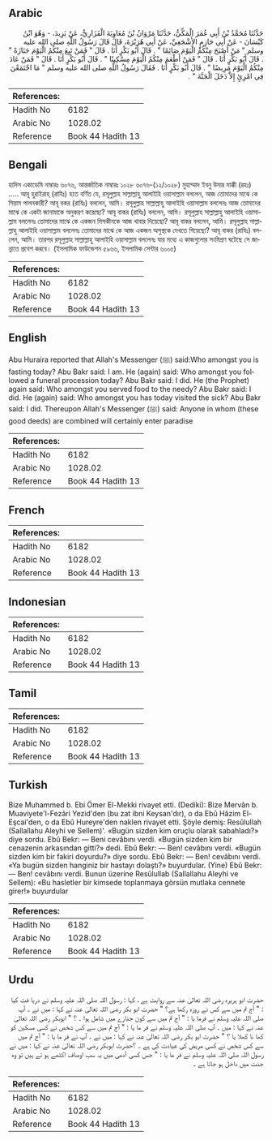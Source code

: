 ## Arabic


<div dir="rtl" lang="ar" style={{fontSize:'larger',backgroundColor:'#f8f9fa',padding:20}}>
حَدَّثَنَا مُحَمَّدُ بْنُ أَبِي عُمَرَ الْمَكِّيُّ، حَدَّثَنَا مَرْوَانُ بْنُ مُعَاوِيَةَ الْفَزَارِيُّ، عَنْ يَزِيدَ، - وَهُوَ ابْنُ كَيْسَانَ - عَنْ أَبِي حَازِمٍ الأَشْجَعِيِّ، عَنْ أَبِي هُرَيْرَةَ، قَالَ قَالَ رَسُولُ اللَّهِ صلى الله عليه وسلم ‏"‏ مَنْ أَصْبَحَ مِنْكُمُ الْيَوْمَ صَائِمًا ‏"‏ ‏.‏ قَالَ أَبُو بَكْرٍ أَنَا ‏.‏ قَالَ ‏"‏ فَمَنْ تَبِعَ مِنْكُمُ الْيَوْمَ جَنَازَةً ‏"‏ ‏.‏ قَالَ أَبُو بَكْرٍ أَنَا ‏.‏ قَالَ ‏"‏ فَمَنْ أَطْعَمَ مِنْكُمُ الْيَوْمَ مِسْكِينًا ‏"‏ ‏.‏ قَالَ أَبُو بَكْرٍ أَنَا ‏.‏ قَالَ ‏"‏ فَمَنْ عَادَ مِنْكُمُ الْيَوْمَ مَرِيضًا ‏"‏ ‏.‏ قَالَ أَبُو بَكْرٍ أَنَا ‏.‏ فَقَالَ رَسُولُ اللَّهِ صلى الله عليه وسلم ‏"‏ مَا اجْتَمَعْنَ فِي امْرِئٍ إِلاَّ دَخَلَ الْجَنَّةَ ‏"‏ ‏.‏
</div>
<div style={{backgroundColor:'#f8f9fa',padding:20, marginBottom: 10}}><table> <thead> <tr> <th>References:</th> <th></th> </tr> </thead> <tbody><tr><td>Hadith No</td><td>6182</td></tr><tr><td>Arabic No</td><td>1028.02</td></tr><tr><td>Reference</td><td>Book 44 Hadith 13</td></tr></tbody></table></div>

## Bengali


<div dir="ltr" lang="bn" style={{fontSize:'larger',backgroundColor:'#f8f9fa',padding:20}}>
হাদিস একাডেমি নাম্বারঃ ৬০৭৬, আন্তর্জাতিক নাম্বারঃ ১০২৮ ৬০৭৬-(১২/১০২৮) মুহাম্মাদ ইবনু উমার মাক্কী (রহঃ) ..... আবূ হুরাইরাহ্ (রাযিঃ) হতে বর্ণিত যে, রসূলুল্লাহ সাল্লাল্লাহু আলাইহি ওয়াসাল্লাম বললেন, আজ তোমাদের মাঝে কে সিয়াম পালনকারী? আবূ বকর (রাযিঃ) বললেন, আমি। রসূলুল্লাহ সাল্লাল্লাহু আলাইহি ওয়াসাল্লাম বললেনঃ আজ তোমাদের মাঝে কে একটা জানাযাকে অনুকরণ করেছো? আবূ বাকর (রাযিঃ) বললেন, আমি। রসূলুল্লাহ সাল্লাল্লাহু আলাইহি ওয়াসাল্লাম বললেনঃ তোমাদের মাঝে কে একজন মিসকীনকে আজ খাবার দিয়েছো? আবূ বাকর বললেন, আমি। রসূলুল্লাহ সাল্লাল্লাহু আলাইহি ওয়াসাল্লাম বললেনঃ তোমাদের মাঝে কে আজ একজন অসুস্থকে দেখতে গিয়েছো? আবূ বাকর (রাযিঃ) বললেন, আমি। তারপর রসূলুল্লাহ সাল্লাল্লাহু আলাইহি ওয়াসাল্লাম বললেনঃ যার মধ্যে এ কাজগুলোর সংমিশ্রণ ঘটেছে সে জান্নাতে প্রবেশ করবে। (ইসলামিক ফাউন্ডেশন ৫৯৬৬, ইসলামিক সেন্টার ৬০০৫)
</div>
<div style={{backgroundColor:'#f8f9fa',padding:20, marginBottom: 10}}><table> <thead> <tr> <th>References:</th> <th></th> </tr> </thead> <tbody><tr><td>Hadith No</td><td>6182</td></tr><tr><td>Arabic No</td><td>1028.02</td></tr><tr><td>Reference</td><td>Book 44 Hadith 13</td></tr></tbody></table></div>

## English


<div dir="ltr" lang="en" style={{fontSize:'larger',backgroundColor:'#f8f9fa',padding:20}}>
Abu Huraira reported that Allah's Messenger (ﷺ) said:Who amongst you is fasting today? Abu Bakr said: I am. He (again) said: Who amongst you followed a funeral procession today? Abu Bakr said: I did. He (the Prophet) again said: Who amongst you served food to the needy? Abu Bakr said: I did. He (again) said: Who amongst you has today visited the sick? Abu Bakr said: I did. Thereupon Allah's Messenger (ﷺ) said: Anyone in whom (these good deeds) are combined will certainly enter paradise
</div>
<div style={{backgroundColor:'#f8f9fa',padding:20, marginBottom: 10}}><table> <thead> <tr> <th>References:</th> <th></th> </tr> </thead> <tbody><tr><td>Hadith No</td><td>6182</td></tr><tr><td>Arabic No</td><td>1028.02</td></tr><tr><td>Reference</td><td>Book 44 Hadith 13</td></tr></tbody></table></div>

## French


<div dir="ltr" lang="fr" style={{fontSize:'larger',backgroundColor:'#f8f9fa',padding:20}}>

</div>
<div style={{backgroundColor:'#f8f9fa',padding:20, marginBottom: 10}}><table> <thead> <tr> <th>References:</th> <th></th> </tr> </thead> <tbody><tr><td>Hadith No</td><td>6182</td></tr><tr><td>Arabic No</td><td>1028.02</td></tr><tr><td>Reference</td><td>Book 44 Hadith 13</td></tr></tbody></table></div>

## Indonesian


<div dir="ltr" lang="id" style={{fontSize:'larger',backgroundColor:'#f8f9fa',padding:20}}>

</div>
<div style={{backgroundColor:'#f8f9fa',padding:20, marginBottom: 10}}><table> <thead> <tr> <th>References:</th> <th></th> </tr> </thead> <tbody><tr><td>Hadith No</td><td>6182</td></tr><tr><td>Arabic No</td><td>1028.02</td></tr><tr><td>Reference</td><td>Book 44 Hadith 13</td></tr></tbody></table></div>

## Tamil


<div dir="ltr" lang="ta" style={{fontSize:'larger',backgroundColor:'#f8f9fa',padding:20}}>

</div>
<div style={{backgroundColor:'#f8f9fa',padding:20, marginBottom: 10}}><table> <thead> <tr> <th>References:</th> <th></th> </tr> </thead> <tbody><tr><td>Hadith No</td><td>6182</td></tr><tr><td>Arabic No</td><td>1028.02</td></tr><tr><td>Reference</td><td>Book 44 Hadith 13</td></tr></tbody></table></div>

## Turkish


<div dir="ltr" lang="tr" style={{fontSize:'larger',backgroundColor:'#f8f9fa',padding:20}}>
Bize Muhammed b. Ebi Ömer El-Mekki rivayet etti. (Dediki): Bize Mervân b. Muaviyete'l-Fezâri Yezid'den (bu zat ibni Keysan'dır), o da Ebû Hâzim El-Eşcai'den, o da Ebû Hureyre'den naklen rivayet etti. Şöyle demiş: Resûlullah (Sallallahu Aleyhi ve Sellem)'. «Bugün sizden kim oruçlu olarak sabahladı?» diye sordu. Ebû Bekr: — Beni cevâbını verdi. «Bugün sizden kim bir cenazenin arkasından gitti?» dedi. Ebû Bekr: — Ben! cevâbını verdi. «Bugün sizden kim bir fakiri doyurdu?» diye sordu. Ebû Bekr: — Ben! cevâbını verdi. «Ya bugün sizden hanginiz bir hastayı dolaştı?» buyurdular. (Yine) Ebû Bekr: — Ben! cevâbını verdi. Bunun üzerine Resûlullab (Sallallahu Aleyhi ve Sellem): «Bu hasletler bir kimsede toplanmaya görsün mutlaka cennete girer!» buyurdular
</div>
<div style={{backgroundColor:'#f8f9fa',padding:20, marginBottom: 10}}><table> <thead> <tr> <th>References:</th> <th></th> </tr> </thead> <tbody><tr><td>Hadith No</td><td>6182</td></tr><tr><td>Arabic No</td><td>1028.02</td></tr><tr><td>Reference</td><td>Book 44 Hadith 13</td></tr></tbody></table></div>

## Urdu


<div dir="rtl" lang="ur" style={{fontSize:'larger',backgroundColor:'#f8f9fa',padding:20}}>
حضرت ابو ہریرہ رضی اللہ تعالیٰ عنہ سے روایت ہے ، کہا : رسول اللہ صلی اللہ علیہ وسلم نے دریا فت کیا : " آج تم میں سے کس نے روزہ رکھا ہے؟ " حضرت ابو بکر رضی اللہ تعالیٰ عنہ نے کہا : میں نے ۔ آپ صلی اللہ علیہ وسلم نے فرما یا : " آج تم میں سے کون جنازے میں شامل ہوا ۔ ؟ " ابوبکر رضی اللہ تعالیٰ عنہ نے کہا : میں ۔ آپ صلی اللہ علیہ وسلم نے فر ما یا : " آج تم میں سے کس شخص نے کسی مسکین کو کھا نا کھلا یا ؟ " حضرت ابو بکر رضی اللہ تعالیٰ عنہ نے کہا : میں نے ۔ آپ نے فر ما یا : " آج تم میں سے کس شخص نے کسی مریض کی عیادت کی ہے ۔ ؟حضرت ابوبکر رضی اللہ تعالیٰ عنہ نے کہا : میں نے رسول اللہ صلی اللہ علیہ وسلم نے فر ما یا : " جس کسی آدمی میں یہ سب اوصاف اکٹھے ہو تے ہیں تو وہ جنت میں داخل ہو جاتا ہے ۔
</div>
<div style={{backgroundColor:'#f8f9fa',padding:20, marginBottom: 10}}><table> <thead> <tr> <th>References:</th> <th></th> </tr> </thead> <tbody><tr><td>Hadith No</td><td>6182</td></tr><tr><td>Arabic No</td><td>1028.02</td></tr><tr><td>Reference</td><td>Book 44 Hadith 13</td></tr></tbody></table></div>